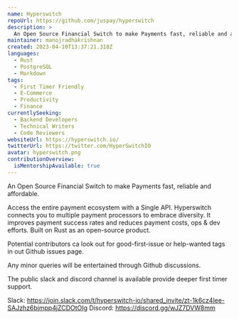 ```yaml
---
name: Hyperswitch
repoUrl: https://github.com/juspay/hyperswitch
description: >
  An Open Source Financial Switch to make Payments fast, reliable and affordable 
maintainer: manojradhakrishnan
created: 2023-04-10T13:37:21.318Z
languages:
  - Rust
  - PostgreSQL
  - Markdown
tags:
  - First Timer Friendly
  - E-Commerce
  - Productivity
  - Finance
currentlySeeking:
  - Backend Developers
  - Technical Writers
  - Code Reviewers
websiteUrl: https://hyperswitch.io/
twitterUrl: https://twitter.com/HyperSwitchIO
avatar: hyperswitch.png
contributionOverview:
  isMentorshipAvailable: true
---
```


<Overview>

An Open Source Financial Switch to make Payments fast, reliable and affordable.

Access the entire payment ecosystem with a Single API. Hyperswitch connects you to multiple payment processors to embrace diversity. It improves payment success rates and reduces payment costs, ops & dev efforts. Built on Rust as an open-source product.

</Overview>

<Contributing>

Potential contributors ca look out for good-first-issue or help-wanted tags in out Github issues page. 

Any minor queries will be entertained through Github discussions.

The public slack and discord channel is available provide deeper first timer support.

Slack: https://join.slack.com/t/hyperswitch-io/shared_invite/zt-1k6cz4lee-SAJzhz6bjmpp4jZCDOtOIg
Discord: https://discord.gg/wJZ7DVW8mm

</Contributing>

